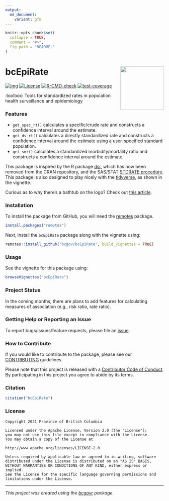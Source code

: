 ```yaml
---
output:
  md_document:
    variant: gfm
---
```


```r
knitr::opts_chunk$set(
  collapse = TRUE,
  comment = "#>",
  fig.path = "README-"
)
```

# bcEpiRate <a href="https://github.com/bcgov/bcEpiRate"><img src="man/figures/logo.png" align="right" height="138.5"/></a>

<!-- badges: start -->

[![img](https://img.shields.io/badge/Lifecycle-Stable-97ca00)](https://github.com/bcgov/repomountie/blob/master/doc/lifecycle-badges.md) [![License](https://img.shields.io/badge/License-Apache%202.0-blue.svg)](https://opensource.org/licenses/Apache-2.0) [![R-CMD-check](https://github.com/bcgov/bcEpiRate/workflows/R-CMD-check/badge.svg)](https://github.com/bcgov/bcEpiRate/actions) [![test-coverage](https://codecov.io/gh/bcgov/bcEpiRate/branch/main/graph/badge.svg)](https://codecov.io/gh/bcgov/bcEpiRate?branch=main)

:toolbox: Tools for standardized rates in population health surveillance and epidemiology

### Features

-   `get_spec_rt()` calculates a specific/crude rate and constructs a confidence interval around the estimate.
-   `get_ds_rt()` calculates a directly standardized rate and constructs a confidence interval around the estimate using a user-specified standard population.
-   `get_smr()` calculates a standardized morbidity/mortality ratio and constructs a confidence interval around the estimate.

This package is inspired by the R package [dsr](https://cran.r-project.org/web/packages/dsr/index.html), which has now been removed from the CRAN repository, and the SAS/STAT [STDRATE procedure](https://support.sas.com/documentation/onlinedoc/stat/151/stdrate.pdf). This package is also designed to play nicely with the [tidyverse](https://www.tidyverse.org/), as shown in the vignette.

Curious as to why there's a bathtub on the logo? Check out [this article](https://www.publichealth.hscni.net/node/5277).

### Installation

To install the package from GitHub, you will need the [remotes](https://github.com/r-lib/remotes) package.

```r
install.packages("remotes")
```

Next, install the `bcEpiRate` package along with the vignette using:

```r
remotes::install_github("bcgov/bcEpiRate", build_vignettes = TRUE)
```

### Usage

See the vignette for this package using:

```r
browseVignettes("bcEpiRate")
```

### Project Status

In the coming months, there are plans to add features for calculating measures of association (e.g., risk ratio, rate ratio).

### Getting Help or Reporting an Issue

To report bugs/issues/feature requests, please file an [issue](https://github.com/bcgov/bcEpiRate/issues/).

### How to Contribute

If you would like to contribute to the package, please see our [CONTRIBUTING](CONTRIBUTING.md) guidelines.

Please note that this project is released with a [Contributor Code of Conduct](CODE_OF_CONDUCT.md). By participating in this project you agree to abide by its terms.

### Citation

```r
citation("bcEpiRate")
```

### License

    Copyright 2021 Province of British Columbia

    Licensed under the Apache License, Version 2.0 (the "License");
    you may not use this file except in compliance with the License.
    You may obtain a copy of the License at

    http://www.apache.org/licenses/LICENSE-2.0

    Unless required by applicable law or agreed to in writing, software distributed under the License is distributed on an "AS IS" BASIS,
    WITHOUT WARRANTIES OR CONDITIONS OF ANY KIND, either express or implied.
    See the License for the specific language governing permissions and limitations under the License.

------------------------------------------------------------------------

*This project was created using the [bcgovr](https://github.com/bcgov/bcgovr) package.*
